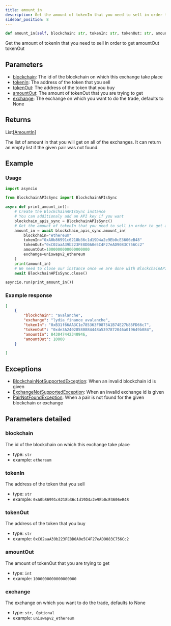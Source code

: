 ```yaml
---
title: amount_in
description: Get the amount of tokenIn that you need to sell in order to get amountOut tokenOut
sidebar_position: 8
---
```



```py
def amount_in(self, blockchain: str, tokenIn: str, tokenOut: str, amountOut: int, exchange: str | None=None) -> List[AmountIn]:
```
Get the amount of tokenIn that you need to sell in order to get amountOut tokenOut

## Parameters

 - [blockchain](#blockchain): The id of the blockchain on which this exchange take place
 - [tokenIn](#tokenIn): The address of the token that you sell
 - [tokenOut](#tokenOut): The address of the token that you buy
 - [amountOut](#amountOut): The amount of tokenOut that you are trying to get
 - [exchange](#exchange): The exchange on which you want to do the trade, defaults to None

## Returns

<CodeBlock language="python">
    List[<a href="/docs/python-sdk/models/AmountIn">AmountIn</a>]
</CodeBlock>

The list of amount in that you will get on all of the exchanges. It can return an empty list if the given pair was not found.
## Example

### Usage

```py
import asyncio

from BlockchainAPIsSync import BlockchainAPIsSync

async def print_amount_in():
    # Create the BlockchainAPIsSync instance
    # You can additionaly add an API key if you want
    blockchain_apis_sync = BlockchainAPIsSync()
    # Get the amount of tokenIn that you need to sell in order to get amountOut tokenOut
    amount_in = await blockchain_apis_sync.amount_in(
        blockchain="ethereum"
        tokenIn="0xA0b86991c6218b36c1d19D4a2e9Eb0cE3606eB48"
        tokenOut="0xC02aaA39b223FE8D0A0e5C4F27eAD9083C756Cc2"
        amountOut=1000000000000000000
        exchange=uniswapv2_ethereum
    )
    print(amount_in)
    # We need to close our instance once we are done with BlockchainAPIs
    await BlockchainAPIsSync.close()

asyncio.run(print_amount_in())
```

### Example response


```json
[
    {
        "blockchain": "avalanche",
        "exchange": "lydia_finance_avalanche",
        "tokenIn": "0xB31f66AA3C1e785363F0875A1B74E27b85FD66c7",
        "tokenOut": "0xde3A24028580884448a5397872046a019649b084",
        "amountIn": 843047442340946,
        "amountOut": 10000
    }

]
```
## Exceptions

- [BlockchainNotSupportedException](/docs/python-sdk/exceptions/blockchain-not-supported-exception): When an invalid blockchain id is given
- [ExchangeNotSupportedException](/docs/python-sdk/exceptions/exchange-not-supported-exception): When an invalid exchange id is given
- [PairNotFoundException](/docs/python-sdk/exceptions/pair-not-found-exception): When a pair is not found for the given blockchain or exchange

## Parameters detailed
### blockchain

The id of the blockchain on which this exchange take place
- type: `str`
- example: `ethereum`

### tokenIn

The address of the token that you sell
- type: `str`
- example: `0xA0b86991c6218b36c1d19D4a2e9Eb0cE3606eB48`

### tokenOut

The address of the token that you buy
- type: `str`
- example: `0xC02aaA39b223FE8D0A0e5C4F27eAD9083C756Cc2`

### amountOut

The amount of tokenOut that you are trying to get
- type: `int`
- example: `1000000000000000000`

### exchange

The exchange on which you want to do the trade, defaults to None
- type: `str, Optional`
- example: `uniswapv2_ethereum`

